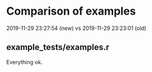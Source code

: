 # Comparison of examples

2019-11-29 23:27:54 (new) vs
2019-11-29 23:23:01 (old)

## example_tests/examples.r 

Everything ok.
